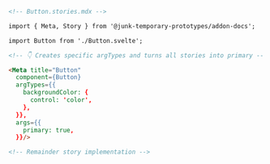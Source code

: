 ```md
<!-- Button.stories.mdx -->

import { Meta, Story } from '@junk-temporary-prototypes/addon-docs';

import Button from './Button.svelte';

<!-- 👇 Creates specific argTypes and turns all stories into primary -->

<Meta title="Button"
  component={Button}
  argTypes={{
    backgroundColor: {
      control: 'color',
    },
  }},
  args={{
    primary: true,
  }}/>

<!-- Remainder story implementation -->
```